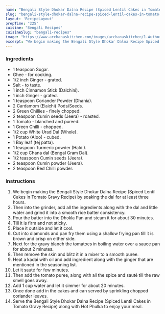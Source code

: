 ---
name: "Bengali Style Dhokar Dalna Recipe (Spiced Lentil Cakes in Tomato Gravy Recipe)"
slug: "bengali-style-dhokar-dalna-recipe-spiced-lentil-cakes-in-tomato-gravy-recipe"
layout: 'RecipeLayout'
prepTime: "225"
cuisine: "Bengali Recipes"
cuisineSlug: "bengali-recipes"
image: "https://www.archanaskitchen.com/images/archanaskitchen/1-Author/sibyl_sunitha/Bengali_Style_Dhokar_Dalna_Recipe_Spiced_Lentil_Cakes_in_Tomato_Gravy_Recipe_.jpg"
excerpt: "We begin making the Bengali Style Dhokar Dalna Recipe Spiced Lentil Cakes in Tomato Gravy Recipe by soaking the dal for at least three hours"
---

### Ingredients

- 1 teaspoon Sugar.
- Ghee - for cooking.
- 1/2 inch Ginger - grated.
- Salt - to taste.
- 1 inch Cinnamon Stick (Dalchini).
- 1 inch Ginger - grated.
- 1 teaspoon Coriander Powder (Dhania).
- 2 Cardamom (Elaichi) Pods/Seeds.
- 2 Green Chillies - finely chopped.
- 2 teaspoon Cumin seeds (Jeera) - roasted.
- 1 Tomato - blanched and pureed.
- 1 Green Chilli - chopped.
- 1/2 cup White Urad Dal (Whole).
- 1 Potato (Aloo) - cubed.
- 1 Bay leaf (tej patta).
- 1 teaspoon Turmeric powder (Haldi).
- 1/2 cup Chana dal (Bengal Gram Dal).
- 1/2 teaspoon Cumin seeds (Jeera).
- 2 teaspoon Cumin powder (Jeera).
- 2 teaspoon Red Chilli powder.

### Instructions

1. We begin making the Bengali Style Dhokar Dalna Recipe (Spiced Lentil Cakes in Tomato Gravy Recipe) by soaking the dal for at least three hours.
1. Then into the grinder, add all the ingredients along with the dal and little water and grind it into a smooth rice batter consistency.
1. Pour the batter into the Dhokla Pan and steam it for about 30 minutes.
1. Till it is firm and not sticky.
1. Place it outside and let it cool.
1. Cut into diamonds and pan fry them using a shallow frying pan till it is brown and crisp on either side.
1. Next for the gravy blanch the tomatoes in boiling water over a sauce pan for about 2 minutes.
1. Then remove the skin and blitz it in a mixer to a smooth puree.
1. Heat a kadai with oil and add ingredient along with the ginger that are mentioned in the seasoning list.
1. Let it sauté for few minutes.
1. Then add the tomato puree, along with all the spice and sauté till the raw smell goes away.
1. Add 1 cup water and let it simmer for about 20 minutes.
1. Once done add in the cakes and can served by sprinkling chopped coriander leaves.
1. Serve the Bengali Style Dhokar Dalna Recipe (Spiced Lentil Cakes in Tomato Gravy Recipe) along with Hot Phulka to enjoy your meal.

